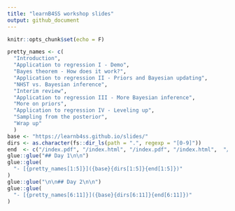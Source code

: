 ```yaml
---
title: "learnB4SS workshop slides"
output: github_document
---
```


```r
knitr::opts_chunk$set(echo = F)
```

```r
pretty_names <- c(
  "Introduction", 
  "Application to regression I - Demo", 
  "Bayes theorem - How does it work?", 
  "Application to regression II - Priors and Bayesian updating", 
  "NHST vs. Bayesian inference", 
  "Interim review", 
  "Application to regression III - More Bayesian inference", 
  "More on priors", 
  "Application to regression IV - Leveling up", 
  "Sampling from the posterior", 
  "Wrap up"
  )
base <- "https://learnb4ss.github.io/slides/"
dirs <- as.character(fs::dir_ls(path = ".", regexp = "[0-9]"))
end  <- c("/index.pdf", "/index.html", "/index.pdf", "/index.html",  "/index.pdf", "/index.html", "/index.html", "/index.html", "/index.pdf", "/index.html", "/index.html")
glue::glue("## Day 1\n\n")
glue::glue(
  "- [{pretty_names[1:5]}]({base}{dirs[1:5]}{end[1:5]})"
)
glue::glue("\n\n## Day 2\n\n")
glue::glue(
  "- [{pretty_names[6:11]}]({base}{dirs[6:11]}{end[6:11]})"
)
```
